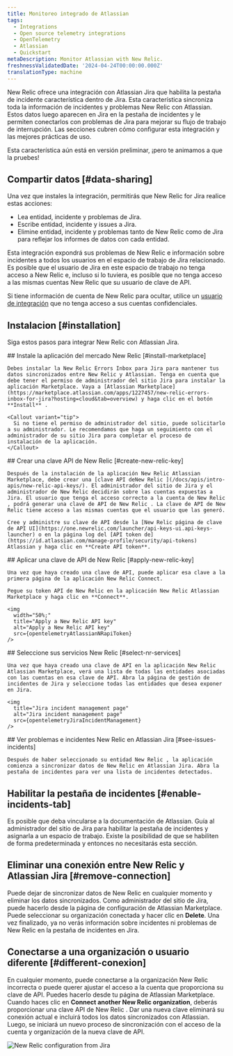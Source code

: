 ```yaml
---
title: Monitoreo integrado de Atlassian
tags:
  - Integrations
  - Open source telemetry integrations
  - OpenTelemetry
  - Atlassian
  - Quickstart
metaDescription: Monitor Atlassian with New Relic.
freshnessValidatedDate: '2024-04-24T00:00:00.000Z'
translationType: machine
---
```





New Relic ofrece una integración con Atlassian Jira que habilita la pestaña de incidente característica dentro de Jira. Esta característica sincroniza toda la información de incidentes y problemas New Relic con Atlassian. Estos datos luego aparecen en Jira en la pestaña de incidentes y le permiten conectarlos con problemas de Jira para mejorar su flujo de trabajo de interrupción. Las secciones cubren cómo configurar esta integración y las mejores prácticas de uso.

<Callout title="PREVISUALIZAR característica">
  Esta característica aún está en versión preliminar, ¡pero te animamos a que la pruebes!
</Callout>

## Compartir datos [#data-sharing]

Una vez que instales la integración, permitirás que New Relic for Jira realice estas acciones:

* Lea entidad, incidente y problemas de Jira.
* Escribe entidad, incidente y issues a Jira.
* Elimine entidad, incidente y problemas tanto de New Relic como de Jira para reflejar los informes de datos con cada entidad.

<Callout variant="caution">
  Esta integración expondrá sus problemas de New Relic e información sobre incidentes a todos los usuarios en el espacio de trabajo de Jira relacionado. Es posible que el usuario de Jira en este espacio de trabajo no tenga acceso a New Relic e, incluso si lo tuviera, es posible que no tenga acceso a las mismas cuentas New Relic que su usuario de clave de API.

  Si tiene información de cuenta de New Relic para ocultar, utilice un [usuario de integración](/docs/more-integrations/best-practices-integration/#integration-user-leverage) que no tenga acceso a sus cuentas confidenciales.
</Callout>

## Instalacion [#installation]

Siga estos pasos para integrar New Relic con Atlassian Jira.

<Steps>
  <Step>
    ## Instale la aplicación del mercado New Relic [#install-marketplace]

    Debes instalar la New Relic Errors Inbox para Jira para mantener tus datos sincronizados entre New Relic y Atlassian. Tenga en cuenta que debe tener el permiso de administrador del sitio Jira para instalar la aplicación Marketplace. Vaya a [Atlassian Marketplace](https://marketplace.atlassian.com/apps/1227457/new-relic-errors-inbox-for-jira?hosting=cloud&tab=overview) y haga clic en el botón **Install** .

    <Callout variant="tip">
      Si no tiene el permiso de administrador del sitio, puede solicitarlo a su administrador. Le recomendamos que haga un seguimiento con el administrador de su sitio Jira para completar el proceso de instalación de la aplicación.
    </Callout>
  </Step>

  <Step>
    ## Crear una clave API de New Relic [#create-new-relic-key]

    Después de la instalación de la aplicación New Relic Atlassian Marketplace, debe crear una [clave API deNew Relic ](/docs/apis/intro-apis/new-relic-api-keys/). El administrador del sitio de Jira y el administrador de New Relic decidirán sobre las cuentas expuestas a Jira. El usuario que tenga el acceso correcto a la cuenta de New Relic , podrá generar una clave de API de New Relic . La clave de API de New Relic tiene acceso a las mismas cuentas que el usuario que las generó.

    Cree y administre su clave de API desde la [New Relic página de clave de API UI](https://one.newrelic.com/launcher/api-keys-ui.api-keys-launcher) o en la página log del [API token de](https://id.atlassian.com/manage-profile/security/api-tokens) Atlassian y haga clic en **Create API token**.
  </Step>

  <Step>
    ## Aplicar una clave de API de New Relic [#apply-new-relic-key]

    Una vez que haya creado una clave de API, puede aplicar esa clave a la primera página de la aplicación New Relic Connect.

    Pegue su token API de New Relic en la aplicación New Relic Atlassian Marketplace y haga clic en **Connect**.

    <img
      width="50%;"
      title="Apply a New Relic API key"
      alt="Apply a New Relic API key"
      src={opentelemetryAtlassianNRapiToken}
    />
  </Step>

  <Step>
    ## Seleccione sus servicios New Relic [#select-nr-services]

    Una vez que haya creado una clave de API en la aplicación New Relic Atlassian Marketplace, verá una lista de todas las entidades asociadas con las cuentas en esa clave de API. Abra la página de gestión de incidentes de Jira y seleccione todas las entidades que desea exponer en Jira.

    <img
      title="Jira incident management page"
      alt="Jira incident management page"
      src={opentelemetryJiraIncidentManagement}
    />
  </Step>

  <Step>
    ## Ver problemas e incidentes New Relic en Atlassian Jira [#see-issues-incidents]

    Después de haber seleccionado su entidad New Relic , la aplicación comienza a sincronizar datos de New Relic en Atlassian Jira. Abra la pestaña de incidentes para ver una lista de incidentes detectados.
  </Step>
</Steps>

## Habilitar la pestaña de incidentes [#enable-incidents-tab]

Es posible que deba vincularse a la documentación de Atlassian. Guía al administrador del sitio de Jira para habilitar la pestaña de incidentes y asignarla a un espacio de trabajo. Existe la posibilidad de que se habiliten de forma predeterminada y entonces no necesitarás esta sección.

## Eliminar una conexión entre New Relic y Atlassian Jira [#remove-connection]

Puede dejar de sincronizar datos de New Relic en cualquier momento y eliminar los datos sincronizados. Como administrador del sitio de Jira, puede hacerlo desde la página de configuración de Atlassian Marketplace. Puede seleccionar su organización conectada y hacer clic en **Delete**. Una vez finalizado, ya no verás información sobre incidentes ni problemas de New Relic en la pestaña de incidentes en Jira.

## Conectarse a una organización o usuario diferente [#different-conexion]

En cualquier momento, puede conectarse a la organización New Relic incorrecta o puede querer ajustar el acceso a la cuenta que proporciona su clave de API. Puedes hacerlo desde tu página de Atlassian Marketplace. Cuando haces clic en **Connect another New Relic organization**, deberás proporcionar una clave API de New Relic . Dar una nueva clave eliminará su conexión actual e incluirá todos los datos sincronizados con Atlassian. Luego, se iniciará un nuevo proceso de sincronización con el acceso de la cuenta y organización de la nueva clave de API.

<img
  title="New Relic configuration from Jira"
  alt="New Relic configuration from Jira"
  src={opentelemetryJiraNRConfiguration}
/>